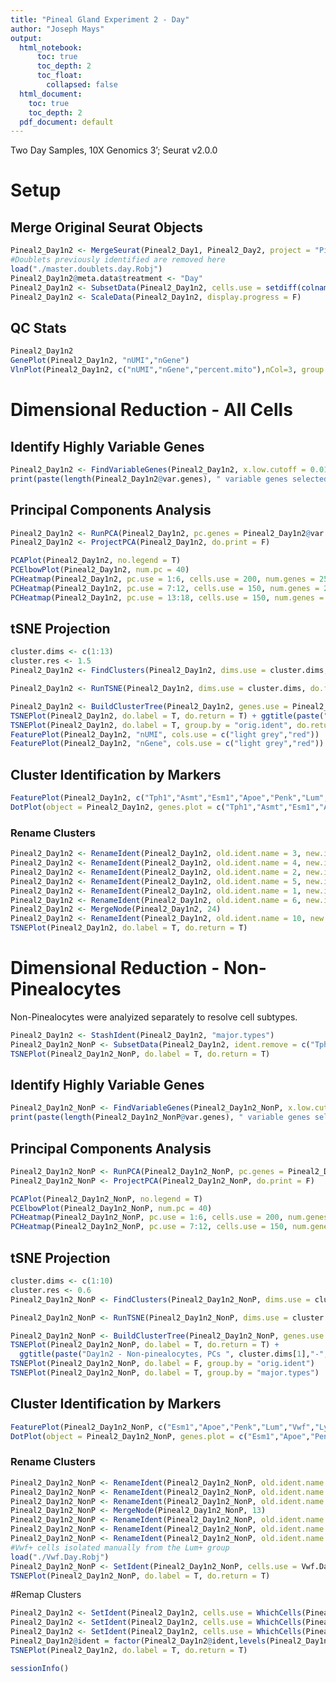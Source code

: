 ```yaml
---
title: "Pineal Gland Experiment 2 - Day"
author: "Joseph Mays"
output:
  html_notebook: 
      toc: true
      toc_depth: 2
      toc_float:
        collapsed: false
  html_document: 
    toc: true
    toc_depth: 2
  pdf_document: default
---
```


Two Day Samples, 10X Genomics 3'; Seurat v2.0.0

# Setup
## Merge Original Seurat Objects
```r
Pineal2_Day1n2 <- MergeSeurat(Pineal2_Day1, Pineal2_Day2, project = "Pineal2_Day1n2", add.cell.id1 = "D1", add.cell.id2 = "D2")
#Doublets previously identified are removed here 
load("./master.doublets.day.Robj")
Pineal2_Day1n2@meta.data$treatment <- "Day"
Pineal2_Day1n2 <- SubsetData(Pineal2_Day1n2, cells.use = setdiff(colnames(Pineal2_Day1n2@data), master.doublets.day))
Pineal2_Day1n2 <- ScaleData(Pineal2_Day1n2, display.progress = F)
```

## QC Stats
```r
Pineal2_Day1n2
GenePlot(Pineal2_Day1n2, "nUMI","nGene")
VlnPlot(Pineal2_Day1n2, c("nUMI","nGene","percent.mito"),nCol=3, group.by = "orig.ident", x.lab.rot = T, size.x.use = 12)
```
# Dimensional Reduction - All Cells
## Identify Highly Variable Genes
```r
Pineal2_Day1n2 <- FindVariableGenes(Pineal2_Day1n2, x.low.cutoff = 0.0125, x.high.cutoff = 3, y.cutoff = 0.3, do.plot = F)
print(paste(length(Pineal2_Day1n2@var.genes), " variable genes selected.", sep=""))
```

## Principal Components Analysis 
```r
Pineal2_Day1n2 <- RunPCA(Pineal2_Day1n2, pc.genes = Pineal2_Day1n2@var.genes, pcs.compute = 40, do.print = F)
Pineal2_Day1n2 <- ProjectPCA(Pineal2_Day1n2, do.print = F)
```
```r
PCAPlot(Pineal2_Day1n2, no.legend = T)
PCElbowPlot(Pineal2_Day1n2, num.pc = 40)
PCHeatmap(Pineal2_Day1n2, pc.use = 1:6, cells.use = 200, num.genes = 25, do.balanced = F)
PCHeatmap(Pineal2_Day1n2, pc.use = 7:12, cells.use = 150, num.genes = 25, do.balanced = T)
PCHeatmap(Pineal2_Day1n2, pc.use = 13:18, cells.use = 150, num.genes = 25, do.balanced = T)
```
## tSNE Projection
```r
cluster.dims <- c(1:13)
cluster.res <- 1.5
Pineal2_Day1n2 <- FindClusters(Pineal2_Day1n2, dims.use = cluster.dims, reduction.type = "pca", resolution = cluster.res, print.output = F, save.SNN = T)
```

```r
Pineal2_Day1n2 <- RunTSNE(Pineal2_Day1n2, dims.use = cluster.dims, do.fast = T)
```

```r
Pineal2_Day1n2 <- BuildClusterTree(Pineal2_Day1n2, genes.use = Pineal2_Day1n2@var.genes, do.plot = T, do.reorder = T, reorder.numeric = T)
TSNEPlot(Pineal2_Day1n2, do.label = T, do.return = T) + ggtitle(paste("Day1n2, PCs ", cluster.dims[1],"-",length(cluster.dims),", res = ", cluster.res, sep=''))
TSNEPlot(Pineal2_Day1n2, do.label = T, group.by = "orig.ident", do.return = T)
FeaturePlot(Pineal2_Day1n2, "nUMI", cols.use = c("light grey","red"))
FeaturePlot(Pineal2_Day1n2, "nGene", cols.use = c("light grey","red"))
```
## Cluster Identification by Markers
```r
FeaturePlot(Pineal2_Day1n2, c("Tph1","Asmt","Esm1","Apoe","Penk","Lum","Vwf","Sparcl1","Lyz2","C1qa","RT1-Bb"), cols.use=c("light grey","red"))
DotPlot(object = Pineal2_Day1n2, genes.plot = c("Tph1","Asmt","Esm1","Apoe","Penk","Lum","Vwf","Sparcl1","Lyz2","C1qa","RT1-Bb", "S100b"))
```
### Rename Clusters
```r
Pineal2_Day1n2 <- RenameIdent(Pineal2_Day1n2, old.ident.name = 3, new.ident.name = "Penk 1")
Pineal2_Day1n2 <- RenameIdent(Pineal2_Day1n2, old.ident.name = 4, new.ident.name = "Penk 2")
Pineal2_Day1n2 <- RenameIdent(Pineal2_Day1n2, old.ident.name = 2, new.ident.name = "Penk 3")
Pineal2_Day1n2 <- RenameIdent(Pineal2_Day1n2, old.ident.name = 5, new.ident.name = "Lum")
Pineal2_Day1n2 <- RenameIdent(Pineal2_Day1n2, old.ident.name = 1, new.ident.name = "Lyz2")
Pineal2_Day1n2 <- RenameIdent(Pineal2_Day1n2, old.ident.name = 6, new.ident.name = "High_Asmt_Tph1")
Pineal2_Day1n2 <- MergeNode(Pineal2_Day1n2, 24)
Pineal2_Day1n2 <- RenameIdent(Pineal2_Day1n2, old.ident.name = 10, new.ident.name = "Tph1")
TSNEPlot(Pineal2_Day1n2, do.label = T, do.return = T)
```

# Dimensional Reduction - Non-Pinealocytes
Non-Pinealocytes were analyized separately to resolve cell subtypes.
```r
Pineal2_Day1n2 <- StashIdent(Pineal2_Day1n2, "major.types")
Pineal2_Day1n2_NonP <- SubsetData(Pineal2_Day1n2, ident.remove = c("Tph1", "High_Asmt_Tph1"))
TSNEPlot(Pineal2_Day1n2_NonP, do.label = T, do.return = T)
```
## Identify Highly Variable Genes
```r
Pineal2_Day1n2_NonP <- FindVariableGenes(Pineal2_Day1n2_NonP, x.low.cutoff = 0.05, x.high.cutoff = 3, y.cutoff = 0.4, do.plot = F)
print(paste(length(Pineal2_Day1n2_NonP@var.genes), " variable genes selected.", sep=""))
```

## Principal Components Analysis
```r
Pineal2_Day1n2_NonP <- RunPCA(Pineal2_Day1n2_NonP, pc.genes = Pineal2_Day1n2_NonP@var.genes, pcs.compute = 40, do.print = F)
Pineal2_Day1n2_NonP <- ProjectPCA(Pineal2_Day1n2_NonP, do.print = F)
```
```r
PCAPlot(Pineal2_Day1n2_NonP, no.legend = T)
PCElbowPlot(Pineal2_Day1n2_NonP, num.pc = 40)
PCHeatmap(Pineal2_Day1n2_NonP, pc.use = 1:6, cells.use = 200, num.genes = 25, do.balanced = F)
PCHeatmap(Pineal2_Day1n2_NonP, pc.use = 7:12, cells.use = 150, num.genes = 25, do.balanced = T)
```

## tSNE Projection
```r
cluster.dims <- c(1:10)
cluster.res <- 0.6
Pineal2_Day1n2_NonP <- FindClusters(Pineal2_Day1n2_NonP, dims.use = cluster.dims, reduction.type = "pca", resolution = cluster.res, print.output = F, save.SNN = T)
```

```r
Pineal2_Day1n2_NonP <- RunTSNE(Pineal2_Day1n2_NonP, dims.use = cluster.dims, do.fast = T)
```

```r
Pineal2_Day1n2_NonP <- BuildClusterTree(Pineal2_Day1n2_NonP, genes.use = Pineal2_Day1n2_NonP@var.genes, do.plot = T, do.reorder = T, reorder.numeric = T)
TSNEPlot(Pineal2_Day1n2_NonP, do.label = T, do.return = T) + 
  ggtitle(paste("Day1n2 - Non-pinealocytes, PCs ", cluster.dims[1],"-",length(cluster.dims),", res = ", cluster.res, sep=''))
TSNEPlot(Pineal2_Day1n2_NonP, do.label = F, group.by = "orig.ident")
TSNEPlot(Pineal2_Day1n2_NonP, do.label = T, group.by = "major.types")
```

## Cluster Identification by Markers
```r
FeaturePlot(Pineal2_Day1n2_NonP, c("Esm1","Apoe","Penk","Lum","Vwf","Lyz2","C1qa","RT1-Bb"), cols.use=c("light grey","red"))
DotPlot(object = Pineal2_Day1n2_NonP, genes.plot = c("Esm1","Apoe","Penk","Lum","Vwf","Sparcl1","Lyz2","C1qa","RT1-Bb", "S100b"))
```

### Rename Clusters
```r
Pineal2_Day1n2_NonP <- RenameIdent(Pineal2_Day1n2_NonP, old.ident.name = 2, new.ident.name = "C1qa")
Pineal2_Day1n2_NonP <- RenameIdent(Pineal2_Day1n2_NonP, old.ident.name = 1, new.ident.name = "RT1-Bb")
Pineal2_Day1n2_NonP <- RenameIdent(Pineal2_Day1n2_NonP, old.ident.name = 4, new.ident.name = "Lum")
Pineal2_Day1n2_NonP <- MergeNode(Pineal2_Day1n2_NonP, 13)
Pineal2_Day1n2_NonP <- RenameIdent(Pineal2_Day1n2_NonP, old.ident.name = 5, new.ident.name = "Penk 2")
Pineal2_Day1n2_NonP <- RenameIdent(Pineal2_Day1n2_NonP, old.ident.name = 3, new.ident.name = "Penk 3")
Pineal2_Day1n2_NonP <- RenameIdent(Pineal2_Day1n2_NonP, old.ident.name = 6, new.ident.name = "Penk 1")
#Vwf+ cells isolated manually from the Lum+ group
load("./Vwf.Day.Robj")
Pineal2_Day1n2_NonP <- SetIdent(Pineal2_Day1n2_NonP, cells.use = Vwf.Day, ident.use = "Vwf")
TSNEPlot(Pineal2_Day1n2_NonP, do.label = T, do.return = T)
```

#Remap Clusters
```r
Pineal2_Day1n2 <- SetIdent(Pineal2_Day1n2, cells.use = WhichCells(Pineal2_Day1n2_NonP, ident = "RT1-Bb"), ident.use = "RT1-Bb")
Pineal2_Day1n2 <- SetIdent(Pineal2_Day1n2, cells.use = WhichCells(Pineal2_Day1n2_NonP, ident = "C1qa"), ident.use = "C1qa")
Pineal2_Day1n2 <- SetIdent(Pineal2_Day1n2, cells.use = WhichCells(Pineal2_Day1n2_NonP, ident = "Vwf"), ident.use = "Vwf")
Pineal2_Day1n2@ident = factor(Pineal2_Day1n2@ident,levels(Pineal2_Day1n2@ident)[c(2,8,4,5,6,1,7,3,9)])
TSNEPlot(Pineal2_Day1n2, do.label = T, do.return = T)
```

```r
sessionInfo()
```

